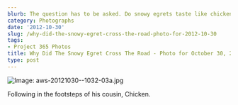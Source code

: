 ```yaml
---
blurb: The question has to be asked. Do snowy egrets taste like chicken?
category: Photographs
date: '2012-10-30'
slug: /why-did-the-snowy-egret-cross-the-road-photo-for-2012-10-30
tags:
- Project 365 Photos
title: Why Did The Snowy Egret Cross The Road - Photo for October 30, 2012
type: post
---
```



![Image: aws-20121030--1032-03a.jpg](/aws-20121030--1032-03a.jpg)

Following in the footsteps of his cousin, Chicken.